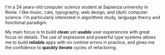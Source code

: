I'm a 24 years-old computer science student at Sapienza university in Rome.
I like music, cats, typography, web design, and (duh) computer science.
I'm particularly interested in algorithms study, language theory and functional paradigm.

My main focus is to build __clean__ yet __usable__ user experiences with great focus on details.  <!--newline-->
The use of expressive and powerful type systems allows me to build __reliable__ apps with no runtime errors in practice,
and gives me the confidence to __quickly iterate__ cycles of refactoring.
